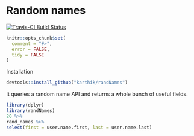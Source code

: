 
# Random names

[![Travis-CI Build Status](https://travis-ci.org/karthik/randNames.png?branch=master)](https://travis-ci.org/karthik/randNames)

```r
knitr::opts_chunk$set(
  comment = "#>",
  error = FALSE,
  tidy = FALSE
)
```

Installation

```r
devtools::install_github("karthik/randNames")
```

It queries a random name API and returns a whole bunch of useful fields. 

```r
library(dplyr)
library(randNames)
20 %>%
rand_names %>%
select(first = user.name.first, last = user.name.last)
```

